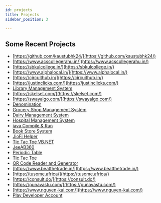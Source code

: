 ```yaml
---
id: projects
title: Projects
sidebar_position: 3

---
```




## Some Recent Projects
* [https://github.com/kaustubhk24/](https://github.com/kaustubhk24/)
* [https://www.acscollegerahu.in/](https://www.acscollegerahu.in/)
* [https://sbkulcollege.in/](https://sbkulcollege.in/)
* [https://www.alphalocal.in/](https://www.alphalocal.in/)
* [https://circuithub.in/](https://circuithub.in/)
* [https://justinclicks.com/](https://justinclicks.com/)
* [Library Management System](https://www.youtube.com/watch?v=uUTSlR4_u68)
* [https://skelset.com/](https://skelset.com/)
* [https://swayalgo.com/](https://swayalgo.com/)
* [Denomination](https://play.google.com/store/apps/details?id=com.justinclicks.denomination&hl=en_IN&gl=US)
* [Grocery Shop Management System](https://www.youtube.com/watch?v=Y5iD7DEz9GE)
* [Dairy Management System](https://www.youtube.com/watch?v=Q77TwteCeLA)
* [Hospital Management System](https://www.youtube.com/watch?v=xCcWizlaAk4)
* [java Compile & Run](https://www.youtube.com/watch?v=kO0_j7VGLs8)
* [Book Store System](https://www.youtube.com/watch?v=9gBfm6FtnMI)
* [JioFi Helper](https://www.youtube.com/watch?v=Ay0XiWDIT_s)
* [Tic Tac Toe VB.NET](https://www.youtube.com/watch?v=HuHevUAhmQM)
* [JeeAB360](https://play.google.com/store/apps/details?id=com.adarshbarnwal.notesapp&hl=en_IN&gl=US)
* [Periodic Table](https://play.google.com/store/apps/details?id=com.justinclicks.periodictable&hl=en_IN&gl=US)
* [Tic Tac Toe](https://play.google.com/store/apps/details?id=com.justinclicks.tictactoe&hl=en_IN&gl=US)
* [QR Code Reader and Generator](https://play.google.com/store/apps/details?id=com.justinclicks.qrcodereader&hl=en_IN&gl=US)
* [https://www.beatthetrade.in/](https://www.beatthetrade.in/)
* [https://tusome.africa/](https://tusome.africa/)
* [https://consult.do/](https://consult.do/)
* [https://punavastu.com/](https://punavastu.com/)
* [https://www.nguyen-kai.com/](https://www.nguyen-kai.com/)
* [Play Developer Account](https://play.google.com/store/apps/developer?id=JustInClicks.com&hl=en_IN&gl=US)

